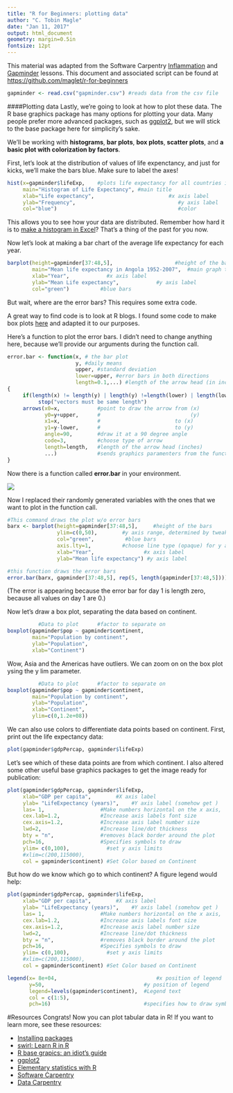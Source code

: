 ```yaml
---
title: "R for Beginners: plotting data"
author: "C. Tobin Magle"
date: "Jan 11, 2017"
output: html_document
geometry: margin=0.5in
fontsize: 12pt
---
```

This material was adapted from the Software Carpentry [Inflammation](http://swcarpentry.github.io/r-novice-inflammation/01-starting-with-data.html) and [Gapminder]("https://raw.githubusercontent.com/swcarpentry/r-novice-gapminder/gh-pages/_episodes_rmd/data/gapminder-FiveYearData.csv") lessons. This document and associated script can be found at
[https://github.com/maglet/r-for-beginners](https://github.com/maglet/r-for-beginners)

```r
gapminder <- read.csv("gapminder.csv") #reads data from the csv file
```

####Plotting data
Lastly, we're going to look at how to plot these data. The R base graphics 
package has many options for plotting your data. Many people prefer more 
advanced packages, such as [ggplot2](http://zevross.com/blog/2014/08/04/beautiful-plotting-in-r-a-ggplot2-cheatsheet-3/), but we will stick to the base package here for 
simplicity's sake. 

We'll be working with __histograms__, __bar  plots__, __box plots__, 
__scatter plots__, and __a basic plot with colorization by factors__. 

First, let's look at the distribution of values of life expenctancy, and 
just for kicks, we'll make the bars blue. Make sure to label the axes!

```r
hist(x=gapminder$lifeExp,    #plots life expectancy for all countries in all years
     main="Histogram of Life Expectancy", #main title
     xlab="Life expectancy",                        #x axis label
     ylab="Frequency",                                 #y axis label
     col="blue")                                       #color
```

This allows you to see how your data are distributed. Remember how hard it is to [make a histogram in Excel](https://support.microsoft.com/en-us/kb/214269)? That's a thing of the past for you now.

Now let's look at making a bar chart of the average life expectancy for each year.

```r
barplot(height=gapminder[37:48,5],                    #height of the bars 
        main="Mean life expectancy in Angola 1952-2007",  #main graph title
        xlab="Year",            #x axis label
        ylab="Mean Life expectancy",            #y axis label
        col="green")          #blue bars
```

But wait, where are the error bars? This requires some extra code.

A great way to find code is to look at R blogs. I found some code to make box 
plots [here](http://monkeysuncle.stanford.edu/?p=485) and adapted it to our 
purposes.

Here's a function to plot the error bars. I didn't need to change anything here, 
because we'll provide our arguments during the function call. 
```r
error.bar <- function(x, # the bar plot
                      y, #daily means
                      upper, #standard deviation
                      lower=upper, #error bars in both directions
                      length=0.1,...) #length of the arrow head (in inches)
{
     if(length(x) != length(y) | length(y) !=length(lower) | length(lower) != length(upper))
          stop("vectors must be same length")
     arrows(x0=x,            #point to draw the arrow from (x)
            y0=y+upper,      #                             (y)
            x1=x,            #                        to (x) 
            y1=y-lower,      #                        to (y)
            angle=90,        #draw it at a 90 degree angle
            code=3,          #choose type of arrow
            length=length,   #length of the arrow head (inches)
            ...)             #sends graphics paramenters from the function call 
}
```

Now there is a function called __error.bar__ in your environment. 

![](Supplemental/errorbarfunction.png)

Now I replaced their randomly generated variables with the ones that we want to 
plot in the function call. 

```r
#This command draws the plot w/o error bars
barx <- barplot(height=gapminder[37:48,5],     #height of the bars 
                ylim=c(0,50),        #y axis range, determined by tweaking
                col="green",          #blue bars
                axis.lty=1,          #choose line type (opaque) for y axis
                xlab="Year",                #x axis label
                ylab="Mean life expectancy") #y axis label

#this function draws the error bars
error.bar(barx, gapminder[37:48,5], rep(5, length(gapminder[37:48,5])))
```

(The error is appearing because the error bar for day 1 is length zero, because
all values on day 1 are 0.)

Now let's draw a box plot, separating the data based on continent.

```r
          #Data to plot      #factor to separate on
boxplot(gapminder$pop ~ gapminder$continent,
        main="Population by continent",
        ylab="Population",
        xlab="Continent")
```

Wow, Asia and the Americas have outliers. We can zoom on on the box plot ysing the y lim parameter.

```r
          #Data to plot      #factor to separate on
boxplot(gapminder$pop ~ gapminder$continent,
        main="Population by continent",
        ylab="Population",
        xlab="Continent",
        ylim=c(0,1.2e+08))
```

We can also use colors to differentiate data points based on continent. First, 
print out the life expectancy data:

```r
plot(gapminder$gdpPercap, gapminder$lifeExp)
```

Let's see which of these data points are from which continent. I also altered some other useful base graphics packages to get the image ready for publication:

```r
plot(gapminder$gdpPercap, gapminder$lifeExp,
     xlab="GDP per capita",        #X axis label
     ylab= "LifeExpectancy (years)",    #Y axis label (somehow get )
     las= 1,                  #Make numbers horizontal on the x axis, 
     cex.lab=1.2,             #Increase axis labels font size
     cex.axis=1.2,            #Increase axis label number size
     lwd=2,                   #Increase line/dot thickness
     bty = "n",               #removes black border around the plot
     pch=16,                  #Specifies symbols to draw
     ylim= c(0,100),            #set y axis limits
     #xlim=c(200,115000),
     col = gapminder$continent) #Set Color based on Continent
```

But how do we know which go to which continent? A figure legend would 
help:

```r
plot(gapminder$gdpPercap, gapminder$lifeExp,
     xlab="GDP per capita",        #X axis label
     ylab= "LifeExpectancy (years)",    #Y axis label (somehow get )
     las= 1,                  #Make numbers horizontal on the x axis, 
     cex.lab=1.2,             #Increase axis labels font size
     cex.axis=1.2,            #Increase axis label number size
     lwd=2,                   #Increase line/dot thickness
     bty = "n",               #removes black border around the plot
     pch=16,                  #Specifies symbols to draw
     ylim= c(0,100),            #set y axis limits
     #xlim=c(200,115000),
     col = gapminder$continent) #Set Color based on Continent

legend(x= 8e+04,                                #x position of legend
       y=50,                                #y position of legend
       legend=levels(gapminder$continent),  #Legend text 
       col = c(1:5),
       pch=16)                              #specifies how to draw symbols
```

#Resources
Congrats! Now you can plot tabular data in R! If you want to learn more, see 
these resources:

* [Installing packages](http://web.cs.ucla.edu/~gulzar/rstudio/)
* [swirl: Learn R in R](http://swirlstats.com)
* [R base grapics: an idiot's guide](http://rstudio-pubs-static.s3.amazonaws.com/7953_4e3efd5b9415444ca065b1167862c349.html)
* [ggplot2](http://zevross.com/blog/2014/08/04/beautiful-plotting-in-r-a-ggplot2-cheatsheet-3/)
* [Elementary statistics with R](http://www.r-tutor.com/elementary-statistics)
* [Software Carpentry](http://software-carpentry.org)
* [Data Carpentry](http://www.datacarpentry.org)